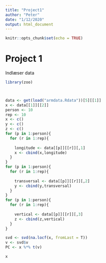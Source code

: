 ```yaml
---
title: "Project1"
author: "Peter"
date: "1/12/2020"
output: html_document
---
```


```r
knitr::opts_chunk$set(echo = TRUE)
```

# Project 1

Indlæser data
```r
library(zoo)



data <- get(load("armdata.Rdata"))[5][[1]]
x <- data[[1]][[2]]
person <- 10
rep <- 10
x <- c()
y <- c()
z <- c()
for (p in 1:person){
  for (r in 1:rep){
    
    longitude <- data[[p]][[r]][,1]
    x <- cbind(x,longitude)
  }
}
for (p in 1:person){
  for (r in 1:rep){
    
    transversal <- data[[p]][[r]][,2]
    y <- cbind(y,transversal)
  }
}
for (p in 1:person){
  for (r in 1:rep){
    
    vertical <- data[[p]][[r]][,3]
    z <- cbind(z,vertical)
  }
}

```



```r
svd <- svd(na.locf(x, fromLast = T))
v <- svd$v
PC <- x %*% t(v)

x
```

